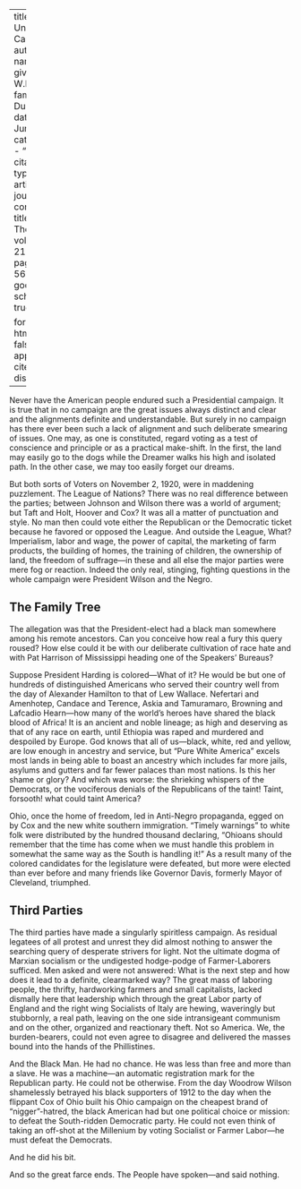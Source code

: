 
---
title: 'The Unreal Campaign'
author:
  - name:
      given: W.E.B.
      family: Du Bois
date: Jun. 1920
categories: 
  - ""
citation: 
  type: article-journal
  container-title: The Crisis
  volume: 21
  issue: 2
  page: 54-56
google-scholar: true

format:
  html:
    toc: false
    appendix-cite-as: display
---


Never have the American people endured such a Presidential campaign. It is true that in no campaign are the great issues always distinct and clear and the alignments definite and understandable. But surely in no campaign has there ever been such a lack of alignment and such deliberate smearing of issues. One may, as one is constituted, regard voting as a test of conscience and principle or as a practical make-shift. In the first, the land may easily go to the dogs while the Dreamer walks his high and isolated path. In the other case, we may too easily forget our dreams.

But both sorts of Voters on November 2, 1920, were in maddening puzzlement. The League of Nations? There was no real difference between the parties; between Johnson and Wilson there was a world of argument; but Taft and Holt, Hoover and Cox? It was all a matter of punctuation and style. No man then could vote either the Republican or the Democratic ticket because he favored or opposed the League. And outside the League, What? Imperialism, labor and wage, the power of capital, the marketing of farm products, the building of homes, the training of children, the ownership of land, the freedom of suffrage---in these and all else the major parties were mere fog or reaction. Indeed the only real, stinging, fighting questions in the whole campaign were President Wilson and the Negro.

## The Family Tree

The allegation was that the President-elect had a black man somewhere among his remote ancestors. Can you conceive how real a fury this query roused? How else could it be with our deliberate cultivation of race hate and with Pat Harrison of Mississippi heading one of the Speakers' Bureaus?

Suppose President Harding is colored---What of it? He would be but one of hundreds of distinguished Americans who served their country well from the day of Alexander Hamilton to that of Lew Wallace. Nefertari and Amenhotep, Candace and Terence, Askia and Tamuramaro, Browning and Lafcadio Hearn---how many of the world's heroes have shared the black blood of Africa! It is an ancient and noble lineage; as high and deserving as that of any race on earth, until Ethiopia was raped and murdered and despoiled by Europe. God knows that all of us---black, white, red and yellow, are low enough in ancestry and service, but "Pure White America" excels most lands in being able to boast an ancestry which includes far more jails, asylums and gutters and far fewer palaces than most nations. Is this her shame or glory? And which was worse: the shrieking whispers of the Democrats, or the vociferous denials of the Republicans of the taint! Taint, forsooth! what could taint America?

Ohio, once the home of freedom, led in Anti-Negro propaganda, egged on by Cox and the new white southern immigration. "Timely warnings" to white folk were distributed by the hundred thousand declaring, "Ohioans should remember that the time has come when we must handle this problem in somewhat the same way as the South is handling it!" As a result many of the colored candidates for the legislature were defeated, but more were elected than ever before and many friends like Governor Davis, formerly Mayor of Cleveland, triumphed.

## Third Parties

The third parties have made a singularly spiritless campaign. As residual legatees of all protest and unrest they did almost nothing to answer the searching query of desperate strivers for light. Not the ultimate dogma of Marxian socialism or the undigested hodge-podge of Farmer-Laborers sufficed. Men asked and were not answered: What is the next step and how does it lead to a definite, clearmarked way? The great mass of laboring people, the thrifty, hardworking farmers and small capitalists, lacked dismally here that leadership which through the great Labor party of England and the right wing Socialists of Italy are hewing, waveringly but stubbornly, a real path, leaving on the one side intransigeant communism and on the other, organized and reactionary theft. Not so America. We, the burden-bearers, could not even agree to disagree and delivered the masses bound into the hands of the Phillistines.

And the Black Man. He had no chance. He was less than free and more than a slave. He was a machine---an automatic registration mark for the Republican party. He could not be otherwise. From the day Woodrow Wilson shamelessly betrayed his black supporters of 1912 to the day when the flippant Cox of Ohio built his Ohio campaign on the cheapest brand of "nigger"-hatred, the black American had but one political choice or mission: to defeat the South-ridden Democratic party. He could not even think of taking an off-shot at the Millenium by voting Socialist or Farmer Labor---he must defeat the Democrats.

And he did his bit.

And so the great farce ends. The People have spoken---and said nothing.

